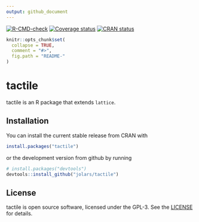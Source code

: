 ---
output: github_document
---

<!-- badges: start -->
[![R-CMD-check](https://github.com/jolars/tactile/actions/workflows/R-CMD-check.yaml/badge.svg)](https://github.com/jolars/tactile/actions/workflows/R-CMD-check.yaml)
[![Coverage status](https://app.codecov.io/github/jolars/tactile/branch/master/graph/badge.svg)](https://app.codecov.io/github/jolars/tactile?branch=master)
[![CRAN status](http://www.r-pkg.org/badges/version/tactile)](https://cran.r-project.org/package=tactile)
<!-- badges: end -->

<!-- README.md is generated from README.Rmd. Please edit that file -->

```{r, echo = FALSE}
knitr::opts_chunk$set(
  collapse = TRUE,
  comment = "#>",
  fig.path = "README-"
)
```

# tactile

tactile is an R package that extends `lattice`.

## Installation

You can install the current stable release from CRAN with 

```{r cran-installation, eval = FALSE}
install.packages("tactile")
```

or the development version from github by running

```{r gh-installation, eval = FALSE}
# install.packages("devtools")
devtools::install_github("jolars/tactile")
```

## License

tactile is open source software, licensed under the GPL-3. See the
[LICENSE](LICENSE) for details.

